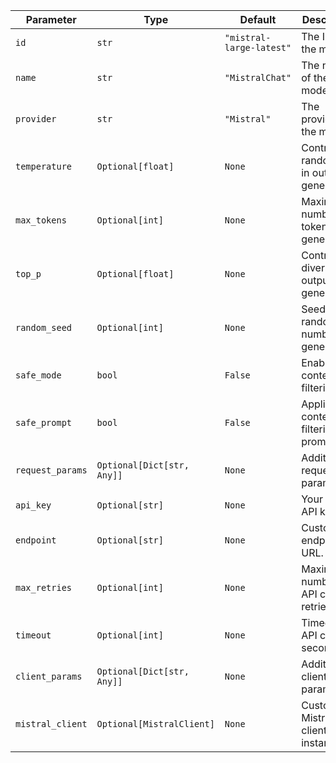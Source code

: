 | Parameter           | Type                                                      | Default                  | Description                                                                                                                                                                                  |
| ------------------- | --------------------------------------------------------- | ------------------------ | -------------------------------------------------------------------------------------------------------------------------------------------------------------------------------------------- |
| `id`                | `str`                                                     | `"mistral-large-latest"` | The ID of the model.                                                                                                                                                                         |
| `name`              | `str`                                                     | `"MistralChat"`          | The name of the model.                                                                                                                                                                       |
| `provider`          | `str`                                                     | `"Mistral"`              | The provider of the model.                                                                                                                                                                   |
| `temperature`       | `Optional[float]`                                         | `None`                   | Controls randomness in output generation.                                                                                                                                                    |
| `max_tokens`        | `Optional[int]`                                           | `None`                   | Maximum number of tokens to generate.                                                                                                                                                        |
| `top_p`             | `Optional[float]`                                         | `None`                   | Controls diversity of output generation.                                                                                                                                                     |
| `random_seed`       | `Optional[int]`                                           | `None`                   | Seed for random number generation.                                                                                                                                                           |
| `safe_mode`         | `bool`                                                    | `False`                  | Enables content filtering.                                                                                                                                                                   |
| `safe_prompt`       | `bool`                                                    | `False`                  | Applies content filtering to prompts.                                                                                                                                                        |
| `request_params`    | `Optional[Dict[str, Any]]`                                | `None`                   | Additional request parameters.                                                                                                                                                               |
| `api_key`           | `Optional[str]`                                           | `None`                   | Your Mistral API key.                                                                                                                                                                        |
| `endpoint`          | `Optional[str]`                                           | `None`                   | Custom API endpoint URL.                                                                                                                                                                     |
| `max_retries`       | `Optional[int]`                                           | `None`                   | Maximum number of API call retries.                                                                                                                                                          |
| `timeout`           | `Optional[int]`                                           | `None`                   | Timeout for API calls in seconds.                                                                                                                                                            |
| `client_params`     | `Optional[Dict[str, Any]]`                                | `None`                   | Additional client parameters.                                                                                                                                                                |
| `mistral_client`    | `Optional[MistralClient]`                                 | `None`                   | Custom Mistral client instance.                                                                                                                                                              |
